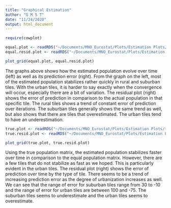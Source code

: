 ```yaml
---
title: "Graphical Estimation"
author: "G M S T"
date: "11/24/2020"
output: html_document
---
```



``` r
require(cowplot)

equal.plot <- readRDS("~/Documents/MNO_Eurostat/Plots/Estimation Plots/equal.plot.rds")
equal.resid.plot <- readRDS("~/Documents/MNO_Eurostat/Plots/Estimation Plots/equal.resid.plot.rds")

plot_grid(equal.plot, equal.resid.plot) 

```
The graphs above shows how the estimated population evolve over time (left) as well as its prediction error (right). From the graph on the left, most of the estimated population stabilizes rather quickly in rural and suburban tiles. With the urban tiles, it is harder to say exactly when the convergence will occur, especially there are a bit of variation. The residual plot (right) shows the error of prediction in comparison to the actual population in that specific tile. The rural tiles shows a trend of constant error of prediction over iterations. The suburban tiles generally shows the same trend as well, but also shows that there are tiles that overestimated. The urban tiles tend to have an underestimation. 

``` r

true.plot <- readRDS("~/Documents/MNO_Eurostat/Plots/Estimation Plots/true.plot.rds")
true.resid.plot <- readRDS("~/Documents/MNO_Eurostat/Plots/Estimation Plots/true.resid.plot.rds")

plot_grid(true.plot, true.resid.plot) 

```
Using the true population matrix, the estimated population stabilizes faster over time in comparison to the equal population matrix. However, there are a few tiles that do not stabilize as fast as we hoped. This is particularly evident in the urban tiles. The residual plot (right) shows the error of prediction over time by the type of tile. There seems to be a trend of increasing prediction error as the degree of urbanization increases as well. We can see that the range of error for suburban tiles range from 30 to -10 and the range of error for urban tiles are between 100 and -75. The suburban tiles seems to underestimate and the urban tiles seems to overestimate. 
